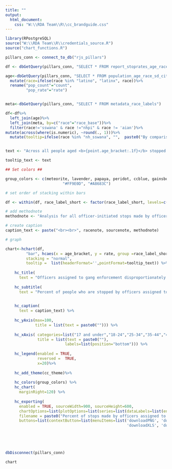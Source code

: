 ```yaml
---
title: ""
output:
  html_document:
    css: "W:\\RDA Team\\R\\cc_brandguide.css"
---
```

<!-- link to Google Font -->
<link href="https://fonts.googleapis.com/css2?family=Inter:wght@100;200;300;400;500;600;700;800;900&display=swap" rel="stylesheet">

```r

library(RPostgreSQL)
source("W:\\RDA Team\\R\\credentials_source.R")
source("chart_functions.R")

pillars_conn <- connect_to_db("rjs_pillars")

df <- dbGetQuery(pillars_conn, "SELECT * FROM report_stoprates_age_race_gang_person")

age<-dbGetQuery(pillars_conn, "SELECT * FROM population_age_race_sd_city")%>%
  mutate(race=ifelse(race %in% "latino", "latinx", race))%>%
  rename("pop_count"="count",
         "pop_rate"="rate")


meta<-dbGetQuery(pillars_conn, "SELECT * FROM metadata_race_labels")

df<-df%>%
  left_join(age)%>%
  left_join(meta, by=c("race"="race_base"))%>%
  filter(race!='sswana' & race !="nhpi" & race != 'aian')%>%
mutate(across(where(is.numeric), ~round(., 1)))%>%
  mutate(tooltip=ifelse(race %in% "nh_sswana", "",  paste0("By comparison, <b>",race_label_short, " people</b> make up <b>",pop_rate,"%</b> of the population ages <b>",age_bracket,"</b> in San Diego.")))


text <- "Across all people aged <b>{point.age_bracket:.1f}</b> stopped by officers assigned to gang enforcement, officers stopped people perceived as <b>{point.race_label_short:.1f}</b> <b>{point.rate:.1f}% of the time</b>. {point.tooltip}"

tooltip_text <- text

## Set colors ##

group_colors <- c(meteorite, lavender, papaya, peridot, ccblue, gainsboro, "#211447",
                         "#FF9E0D", "#A8683C")

# set order of stacking within bars

df <- within(df, race_label_short <- factor(race_label_short, levels=c("White","Multiracial", "SWANA/SA", "NHPI","AIAN", "Asian",  "Latinx","Black")))

# add methodnote
methodnote <- "Analysis for all officer-initiated stops made by officers assigned to gang enforcement."

# create caption
caption_text <- paste("<br><br>", racenote, sourcenote, methodnote)

# graph

chart<-hchart(df, 
         "bar", hcaes(x = age_bracket, y = rate, group =race_label_short),
         stacking = "normal",
         tooltip =  list(headerFormat='',pointFormat=tooltip_text)) %>%
    
    hc_title(
      text = "Officers assigned to gang enforcement disproportionately stop people they perceive as Black and Latinx across all age groups") %>%
    
    hc_subtitle(
      text = "Percent of people who are stopped by officers assigned to gang enforcement by race and age") %>%

    
    hc_caption(
      text = caption_text) %>%
    
    hc_yAxis(max=100,
             title = list(text = paste0(""))) %>%
    
    hc_xAxis( categories=list("17 and under","18-24","25-34","35-44","45-54", "55-64", "65 and older"),
              title = list(text = paste0(""),
                          labels=list(position="bottom"))) %>%
    
    hc_legend(enabled = TRUE, 
              reversed =  TRUE,
              x=20)%>% 
    
    hc_add_theme(cc_theme)%>%
    
    hc_colors(group_colors) %>%
    hc_chart(
      marginRight=120) %>%
    
    hc_exporting(
      enabled = TRUE, sourceWidth=900, sourceHeight=600, 
      chartOptions=list(plotOptions=list(series=list(dataLabels=list(enabled=TRUE,format='{point.rate:.1f}%')))),
      filename = paste0("Percent of stops made by officers assigned to gang enforcement by race and age","_Catalyst California, catalystcalifornia.org, 2023."),
      buttons=list(contextButton=list(menuItems=list('downloadPNG', 'downloadSVG',
                                                     'downloadXLS', 'downloadCSV'))))





dbDisconnect(pillars_conn)
```

```r
chart
```

<script>
  widg = document.getElementsByClassName('html-widget'); //find widgets
  for (let i = 0; i < widg.length; i++) { //loop through
    document.getElementsByClassName('highchart')[i].style.width = '100%'; //adjust width
    document.getElementsByClassName('highchart')[i].style.height = '100%'; //adjust height
  }
</script>